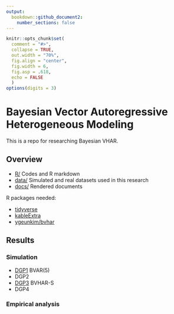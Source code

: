 ```yaml
---
output: 
  bookdown::github_document2:
    number_sections: false
---
```


```r
knitr::opts_chunk$set(
  comment = "#>",
  collapse = TRUE,
  out.width = "70%",
  fig.align = "center",
  fig.width = 6,
  fig.asp = .618,
  echo = FALSE
  )
options(digits = 3)
```

# Bayesian Vector Autoregressive Heterogeneous Modeling

This is a repo for researching Bayesian VHAR.

## Overview

- [R/](https://github.com/ygeunkim/paper-bvhar/tree/master/r) Codes and R markdown
- [data/](https://github.com/ygeunkim/paper-bvhar/tree/master/data) Simulated and real datasets used in this research
- [docs/](https://github.com/ygeunkim/paper-bvhar/tree/master/docs) Rendered documents

R packages needed:

- [tidyverse](https://www.tidyverse.org)
- [kableExtra](https://haozhu233.github.io/kableExtra/)
- [ygeunkim/bvhar](https://github.com/ygeunkim/bvhar)

## Results

### Simulation

- [DGP1](https://github.com/ygeunkim/paper-bvhar/blob/master/docs/model-bvar.md) BVAR(5)
- DGP2
- [DGP3](https://github.com/ygeunkim/paper-bvhar/blob/master/docs/model-bvhar.md) BVHAR-S
- DGP4

### Empirical analysis
